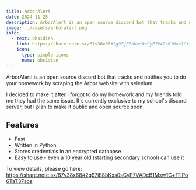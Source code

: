 ---
title: ArborAlert
date: 2024-11-25
description: ArborAlert is an open source discord bot that tracks and notifies you to do your homework.
image: ../assets/arboralert.png
info:
  - text: Obsidian
    link: https://share.note.sx/87v38x68#2g97jE8bKxs0sCyP7VADcB1Mxw1C+fTIPo6TaT37sos
    icon:
      type: simple-icons
      name: obsidian
---

ArborAlert! is an open source discord bot that tracks and notifies you to do your homework by scraping the Arbor website with selenium.

I decided to make it after I forgot to do my homework and my friends told me they had the same issue.
It's currently exclusive to my school's discord server, but I plan to make it public and open source soon.

## Features

- Fast 
- Written in Python
- Stores credentials in an encrypted database
- Easy to use - even a 10 year old (starting secondary school) can use it

To view details, please go here: https://share.note.sx/87v38x68#2g97jE8bKxs0sCyP7VADcB1Mxw1C+fTIPo6TaT37sos
